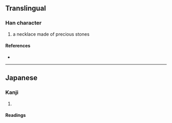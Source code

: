 {{character info}}
==Translingual==
{{Han simplified forms|瓔|珱|璎|ex=y}}

===Han character===
{{Han char|rn=96|rad=玉|as=06|sn=10|four=|canj=MGFV|ids=⿰𤣩⿱⺍女}}

# a necklace made of precious stones

====References====
* {{Han ref|kx=0732.021|hdz=21114.011|uh=73F1|ud=29681}}

----

==Japanese==
{{ja-kanji forms|珱|瓔}}

===Kanji===
{{ja-kanji|grade=|rs=玉06|kyu=瓔}}

# {{rfdef|ja|sort=玉06}}

====Readings====
{{ja-readings
|goon=よう<やう
|kanon=えい
|kanyoon=おう<あう
|nanori=}}